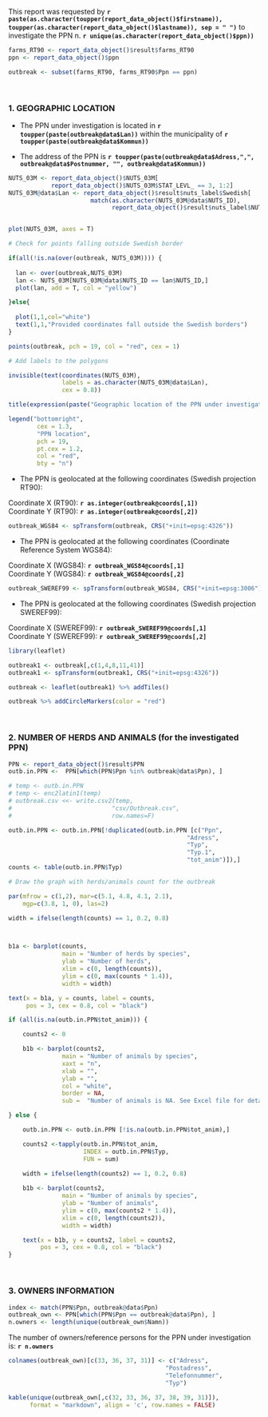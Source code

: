 This report was requested by __`r paste(as.character(toupper(report_data_object()$firstname)), toupper(as.character(report_data_object()$lastname)), sep = " ")`__ to investigate the PPN n. __`r unique(as.character(report_data_object()$ppn))`__         


```r

farms_RT90 <- report_data_object()$result$farms_RT90
ppn <- report_data_object()$ppn

outbreak <- subset(farms_RT90, farms_RT90$Ppn == ppn)

```

<br>

### 1. GEOGRAPHIC LOCATION

* The PPN under investigation is located in __`r toupper(paste(outbreak@data$Lan))`__ within the municipality of __`r toupper(paste(outbreak@data$Kommun))`__ 

* The address of the PPN is __`r toupper(paste(outbreak@data$Adress,",", outbreak@data$Postnummer, "", outbreak@data$Kommun))`__


```r

NUTS_03M <- report_data_object()$NUTS_03M[
            report_data_object()$NUTS_03M$STAT_LEVL_ == 3, 1:2]
NUTS_03M@data$Lan <- report_data_object()$result$nuts_label$Swedish[
                       match(as.character(NUTS_03M@data$NUTS_ID),
                             report_data_object()$result$nuts_label$NUTS)]


plot(NUTS_03M, axes = T)

# Check for points falling outside Swedish border

if(all(!is.na(over(outbreak, NUTS_03M)))) {
  
  lan <- over(outbreak,NUTS_03M)
  lan <- NUTS_03M[NUTS_03M@data$NUTS_ID == lan$NUTS_ID,]
  plot(lan, add = T, col = "yellow")

}else{
   
  plot(1,1,col="white")
  text(1,1,"Provided coordinates fall outside the Swedish borders")
}

points(outbreak, pch = 19, col = "red", cex = 1)

# Add labels to the polygons

invisible(text(coordinates(NUTS_03M),
               labels = as.character(NUTS_03M@data$Lan), 
               cex = 0.8))

title(expression(paste("Geographic location of the PPN under investigation")))

legend("bottomright",
        cex = 1.3, 
        "PPN location", 
        pch = 19, 
        pt.cex = 1.2,
        col = "red",
        bty = "n")
```

* The PPN is geolocated at the following coordinates (Swedish projection RT90):  

Coordinate X (RT90): __`r as.integer(outbreak@coords[,1])`__   
Coordinate Y (RT90): __`r as.integer(outbreak@coords[,2])`__    


```r

outbreak_WGS84 <- spTransform(outbreak, CRS("+init=epsg:4326"))

```

* The PPN is geolocated at the following coordinates (Coordinate Reference System WGS84):

Coordinate X (WGS84): __`r outbreak_WGS84@coords[,1]`__   
Coordinate Y (WGS84): __`r outbreak_WGS84@coords[,2]`__     

```r

outbreak_SWEREF99 <- spTransform(outbreak_WGS84, CRS("+init=epsg:3006"))

```

* The PPN is geolocated at the following coordinates (Swedish projection SWEREF99):

Coordinate X (SWEREF99): __`r outbreak_SWEREF99@coords[,1]`__   
Coordinate Y (SWEREF99): __`r outbreak_SWEREF99@coords[,2]`__ 


```r

library(leaflet)

outbreak1 <- outbreak[,c(1,4,8,11,41)]
outbreak1 <- spTransform(outbreak1, CRS("+init=epsg:4326"))

outbreak <- leaflet(outbreak1) %>% addTiles()

outbreak %>% addCircleMarkers(color = "red")
```

<br>

### 2. NUMBER OF HERDS AND ANIMALS (for the investigated PPN)

```r

PPN <- report_data_object()$result$PPN
outb.in.PPN <-  PPN[which(PPN$Ppn %in% outbreak@data$Ppn), ]

# temp <- outb.in.PPN
# temp <- enc2latin1(temp)
# outbreak.csv <<- write.csv2(temp, 
#                            "csv/Outbreak.csv",
#                            row.names=F)

outb.in.PPN <- outb.in.PPN[!duplicated(outb.in.PPN [c("Ppn", 
                                                  "Adress", 
                                                  "Typ", 
                                                  "Typ.1", 
                                                  "tot_anim")]),]
counts <- table(outb.in.PPN$Typ)

# Draw the graph with herds/animals count for the outbreak

par(mfrow = c(1,2), mar=c(5.1, 4.8, 4.1, 2.1), 
    mgp=c(3.8, 1, 0), las=2)

width = ifelse(length(counts) == 1, 0.2, 0.8)



b1a <- barplot(counts,
               main = "Number of herds by species", 
               ylab = "Number of herds", 
               xlim = c(0, length(counts)),
               ylim = c(0, max(counts * 1.4)),
               width = width)

text(x = b1a, y = counts, label = counts, 
     pos = 3, cex = 0.8, col = "black")

if (all(is.na(outb.in.PPN$tot_anim))) {

    counts2 <- 0

    b1b <- barplot(counts2, 
               main = "Number of animals by species", 
               xaxt = "n", 
               xlab = "", 
               ylab = "", 
               col = "white", 
               border = NA, 
               sub =  "Number of animals is NA. See Excel file for details")

} else {

    outb.in.PPN <- outb.in.PPN [!is.na(outb.in.PPN$tot_anim),]

    counts2 <-tapply(outb.in.PPN$tot_anim, 
                     INDEX = outb.in.PPN$Typ, 
                     FUN = sum)
    
    width = ifelse(length(counts2) == 1, 0.2, 0.8)

    b1b <- barplot(counts2, 
               main = "Number of animals by species",
               ylab = "Number of animals", 
               ylim = c(0, max(counts2 * 1.4)),
               xlim = c(0, length(counts2)),
               width = width)

    text(x = b1b, y = counts2, label = counts2,
         pos = 3, cex = 0.8, col = "black")
}

```

<br>

### 3. OWNERS INFORMATION

```r

index <- match(PPN$Ppn, outbreak@data$Ppn)
outbreak_own <- PPN[which(PPN$Ppn == outbreak@data$Ppn), ]
n.owners <- length(unique(outbreak_own$Namn))

```

The number of owners/reference persons for the PPN under investigation is: __`r n.owners`__

```r

colnames(outbreak_own)[c(33, 36, 37, 31)] <- c("Adress",
                                            "Postadress",
                                            "Telefonnummer",
                                            "Typ")

kable(unique(outbreak_own[,c(32, 33, 36, 37, 38, 39, 31)]), 
      format = "markdown", align = 'c', row.names = FALSE)
```

